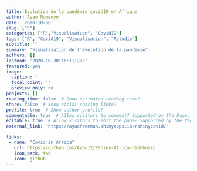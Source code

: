 ```yaml
---
title: Evolution de la pandémie covid19 en Afrique
author: Ayao Nomenyo
date: '2020-10-30'
slug: ["R"]
categories: ["R","Visualisation", "Covid19"]
tags: ["R", "Covid19", "Visualisation", "Rstudio"]
subtitle: ''
summary: "Visualisation de l'évolution de la pandémie"
authors: []
lastmod: '2020-10-30T16:11:23Z'
featured: yes
image:
  caption: ''
  focal_point: ''
  preview_only: no
projects: []
reading_time: false  # Show estimated reading time?
share: false  # Show social sharing links?
profile: true  # Show author profile?
commentable: true  # Allow visitors to comment? Supported by the Page, Post, and Docs content types.
editable: true  # Allow visitors to edit the page? Supported by the Page, Post, and Docs content types.
external_link: "https://ayaofreeman.shinyapps.io/rshinycovid/"

links:
 - name: "Covid in Africa"
   url: https://github.com/Ayao12/RShiny-Africa-dashboard
   icon_pack: fab
   icon: github
---
```

